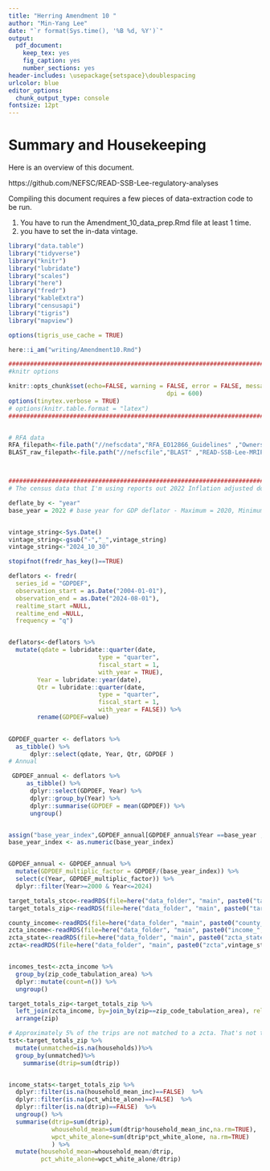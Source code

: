 ```yaml
---
title: "Herring Amendment 10 "
author: "Min-Yang Lee"
date: "`r format(Sys.time(), '%B %d, %Y')`"
output:
  pdf_document:
    keep_tex: yes
    fig_caption: yes
    number_sections: yes
header-includes: \usepackage{setspace}\doublespacing
urlcolor: blue
editor_options:
  chunk_output_type: console
fontsize: 12pt
---
```


# Summary and Housekeeping
Here is an overview of this document.

https://github.com/NEFSC/READ-SSB-Lee-regulatory-analyses

Compiling this document requires a few pieces of data-extraction code to be run. 

1. You have to run the Amendment_10_data_prep.Rmd file at least 1 time.
2. you have to set the in-data vintage.




\clearpage

 <!---- 
 The global_options chunk loads libraries, sets options, figures out if you're on a desktop or server, sets years, and sets graphing options
 --->
```r

library("data.table")
library("tidyverse")
library("knitr")
library("lubridate")
library("scales")
library("here")
library("fredr")
library("kableExtra")
library("censusapi")
library("tigris")
library("mapview")

options(tigris_use_cache = TRUE)

here::i_am("writing/Amendment10.Rmd")

#############################################################################
#knitr options

knitr::opts_chunk$set(echo=FALSE, warning = FALSE, error = FALSE, message = FALSE, comment = FALSE, cache = FALSE, progress = TRUE, verbose = FALSE, 
											dpi = 600)
options(tinytex.verbose = TRUE)
# options(knitr.table.format = "latex")
#############################################################################


# RFA data
RFA_filepath<-file.path("//nefscdata","RFA_EO12866_Guidelines" ,"Ownership Data", "current data and metadata","affiliates_2024_06_01.Rdata")
BLAST_raw_filepath<-file.path("//nefscfile","BLAST" ,"READ-SSB-Lee-MRIP-BLAST", "data_folder","raw")



#############################################################################
# The census data that I'm using reports out 2022 Inflation adjusted dollars. Therefore, it makes sense to adjust everything to base year 2022.

deflate_by <- "year"
base_year = 2022 # base year for GDP deflator - Maximum = 2020, Minimum = 1947  - max(GDPDEF_quarterly$Year)


vintage_string<-Sys.Date()
vintage_string<-gsub("-","_",vintage_string)
vintage_string<-"2024_10_30"
```

 <!----  The Get_Deflators chunk loads the GDPDEF series from the internet so you can deflate.  --->
```r
stopifnot(fredr_has_key()==TRUE)

deflators <- fredr(
  series_id = "GDPDEF",
  observation_start = as.Date("2004-01-01"),
  observation_end = as.Date("2024-08-01"),
  realtime_start =NULL,
  realtime_end =NULL,
  frequency = "q")


deflators<-deflators %>%
  mutate(qdate = lubridate::quarter(date, 
                         type = "quarter",
                         fiscal_start = 1,
                         with_year = TRUE),
        Year = lubridate::year(date),
        Qtr = lubridate::quarter(date, 
                         type = "quarter",
                         fiscal_start = 1,
                         with_year = FALSE)) %>%
        rename(GDPDEF=value)

         
GDPDEF_quarter <- deflators %>%
  as_tibble() %>%
      dplyr::select(qdate, Year, Qtr, GDPDEF )
# Annual

 GDPDEF_annual <- deflators %>%
     as_tibble() %>%
      dplyr::select(GDPDEF, Year) %>%
      dplyr::group_by(Year) %>%
      dplyr::summarise(GDPDEF = mean(GDPDEF)) %>%
      ungroup() 


assign("base_year_index",GDPDEF_annual[GDPDEF_annual$Year ==base_year ,"GDPDEF"])
base_year_index <- as.numeric(base_year_index)


GDPDEF_annual <- GDPDEF_annual %>%
  mutate(GDPDEF_multiplic_factor = GDPDEF/(base_year_index)) %>%
  select(c(Year, GDPDEF_multiplic_factor)) %>%
  dplyr::filter(Year>=2000 & Year<=2024)

```


```r

target_totals_stco<-readRDS(file=here("data_folder", "main", paste0("targeted_stco_",vintage_string,".Rds")))
target_totals_zip<-readRDS(file=here("data_folder", "main", paste0("targeted_zip_",vintage_string,".Rds")))


```



```r
county_income<-readRDS(file=here("data_folder", "main", paste0("county_income",vintage_string,".Rds")))
zcta_income<-readRDS(file=here("data_folder", "main", paste0("income_",vintage_string,".Rds")))
zcta_state<-readRDS(file=here("data_folder", "main", paste0("zcta_state",vintage_string,".Rds")))
zcta<-readRDS(file=here("data_folder", "main", paste0("zcta",vintage_string,".Rds")))


incomes_test<-zcta_income %>%
  group_by(zip_code_tabulation_area) %>%
  dplyr::mutate(count=n()) %>%
  ungroup()

```

```r

target_totals_zip<-target_totals_zip %>%
  left_join(zcta_income, by=join_by(zip==zip_code_tabulation_area), relationship="many-to-one")%>%
  arrange(zip)

# Approximately 5% of the trips are not matched to a zcta. That's not too bad 
tst<-target_totals_zip %>%
  mutate(unmatched=is.na(households))%>%
  group_by(unmatched)%>%
    summarise(dtrip=sum(dtrip))


income_stats<-target_totals_zip %>%
  dplyr::filter(is.na(household_mean_inc)==FALSE)  %>%
  dplyr::filter(is.na(pct_white_alone)==FALSE)  %>%
  dplyr::filter(is.na(dtrip)==FALSE)  %>%
  ungroup() %>%
  summarise(dtrip=sum(dtrip), 
            whousehold_mean=sum(dtrip*household_mean_inc,na.rm=TRUE),
            wpct_white_alone=sum(dtrip*pct_white_alone, na.rm=TRUE)
            ) %>%
  mutate(household_mean=whousehold_mean/dtrip,
         pct_white_alone=wpct_white_alone/dtrip)


```







